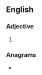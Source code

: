 ==English==

===Adjective===
{{head|en|superlative adjective}}

# {{en-superlative of|briny}}

===Anagrams===
* {{anagrams|en|a=beiinrst|Bertinis}}